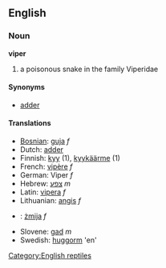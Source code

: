 ==English==
===Noun===
'''viper'''

# a poisonous snake in the family Viperidae

====Synonyms====
*[[adder]]

====Translations====
*[[Bosnian]]: [[guja]] ''f''
*Dutch: [[adder#Dutch|adder]]
*Finnish: [[kyy]] (1), [[kyykäärme]] (1)
*French: [[vipère]] ''f''
*German: Viper ''f''
*Hebrew: [[צפע]] ''m''
*Latin: [[vipera]] ''f''
*Lithuanian: [[angis]] ''f''
*{{pl}}: [[żmija]] ''f''
*Slovene: [[gad]] ''m''
*Swedish: [[huggorm]] 'en'

[[Category:English reptiles]]